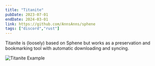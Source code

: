 ```yaml
---
title: "Titanite"
pubDate: 2023-07-01
endDate: 2024-03-01
link: https://github.com/AnnsAnns/sphene
tags: ["discord","rust"]
---
```


Titanite is (loosely) based on Sphene but works as a preservation and bookmarking tool with automatic downloading and syncing.

![Titanite Example](images/titanite.gif "A showcase of Titanite in action.")